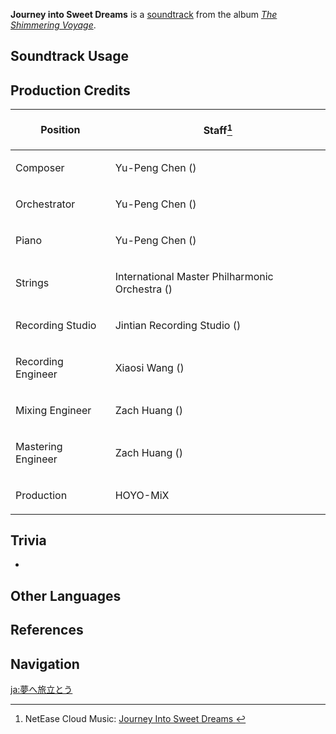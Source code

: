 {{Soundtrack Infobox
|image          = The Shimmering Voyage.png
|album          = The Shimmering Voyage
|disc           = 1
|number         = 04
|featured       =
|featured2      =
|featured3      =
|featured_disc  =
|featured_disc2 =
|featured_disc3 =
|youtube_id     = UCKUE7hKsLk
|spotify_id     = 614XwDnd2hgI5nmSIBkjNz
|previous       = Mesmerizing Waves
|next           = Whispering Seabreeze
}}
'''Journey into Sweet Dreams''' is a [[soundtrack]] from the album ''[[The Shimmering Voyage]]''.

==Soundtrack Usage==
{{Soundtrack Usage
|location = Golden Apple Archipelago//[[Waverider]], night
|special  = Waverider
}}

==Production Credits==
{| class="wikitable"
! Position
! Staff<ref>NetEase Cloud Music: [https://music.163.com/#/song?id=1861403397 Journey Into Sweet Dreams {{zh|远航入梦}}]</ref>
|-
! Composer
| Yu-Peng Chen ({{zh|陈致逸}})
|-
! Orchestrator
| Yu-Peng Chen ({{zh|陈致逸}})
|-
! Piano
| Yu-Peng Chen ({{zh|陈致逸}})
|-
! Strings
| International Master Philharmonic Orchestra ({{zh|国际首席爱乐乐团}})
|-
! Recording Studio
| Jintian Recording Studio ({{zh|金田录音棚}})
|-
! Recording Engineer
| Xiaosi Wang ({{zh|王小四}})
|-
! Mixing Engineer
| Zach Huang ({{zh|黄巍}})
|-
! Mastering Engineer
| Zach Huang ({{zh|黄巍}})
|-
! Production
| HOYO-MiX
|}

==Trivia==
* {{Transclude|Vast and Blue|GAATheme1|section=1}}

==Other Languages==
{{Other Languages
|en      = Journey into Sweet Dreams
|zhs     = 远航入梦
|zhs_rm  = Yuǎnháng Rùmèng
|zht     = 遠航入夢
|zht_rm  = Yuǎnháng Rùmèng
|zh_tl   = Voyage into Dreams
|ja      = 夢へ旅立とう
|ja_rm   = Yume he Tabidatou
|ja_tl   = Embarking Towards a Dream
}}

==References==
{{Reflist}}

==Navigation==
{{Soundtrack Navbox|The Shimmering Voyage|1}}

[[ja:夢へ旅立とう]]